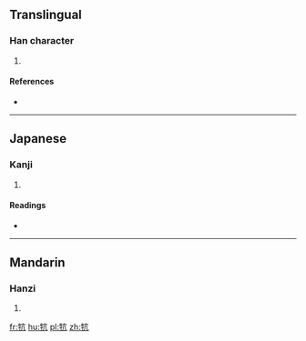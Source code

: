 ==Translingual==

===Han character===
{{Han char|rn=93|rad=牛|as=04|sn=8|four=|canj=HQYHN}}

# {{defn|Han|sort=牛04}}

====References====
* {{Han ref|kx=0699.030|dkj=19953|dj=1111.030|hdz=31806.020|uh=7268|ud=29288}}

----

==Japanese==

===Kanji===
{{ja-kanji|grade=|rs=牛04}}

# {{defn|lang=ja|sort=牛04}}

====Readings====
* {{ja-readings|on=[[こう]] (kō), [[ちん]] (chin)|kun=[[おうし]] (oushi)}}

----

==Mandarin==

===Hanzi===
{{cmn-hanzi|pin=[[gāng]] ([[gang1]])|wg=kang<sup>1</sup>}}

# {{defn|lang=cmn|sort=牛04}}

[[fr:牨]]
[[hu:牨]]
[[pl:牨]]
[[zh:牨]]
